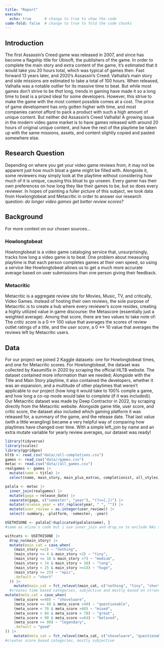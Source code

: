 ```yaml
---
title: "Report"
execute: 
  echo: true      # change to true to show the code
code-fold: false  # change to true to fold the code chunks
---
```



## Introduction
The first Assassin's Creed game was released in 2007, and since has become a flagship title for Ubisoft, the publishers of the game. In order to complete the main story and extra content of the game, it's estimated that it would take you 20 hours total, which was typical of games then. Fast forward 13 years later, and 2020's Assassin's Creed: Valhalla's main story and side missions are estimated to take a total of 100 hours. When released, Valhalla was a notable outlier for its massive time to beat. But while most games don't strive to be *that* long, trends in gaming have made it so a long time to beat is a prized ideal for some developers. However, this strive to make the game with the most content possible comes at a cost. The price of game development has only gotten higher with time, and most companies cannot afford to pack a product with such a high amount of unique content. But neither did Assassin's Creed Valhalla! A growing issue in the modern video game market is to have games released with around 20 hours of original unique content, and have the rest of the playtime be taken up with the same missions, assets, and content slightly copied and pasted somewhere else. 

## Research Question
Depending on where you get your video game reviews from, it may not be apparent just how much bloat a game might be filled with. Alongside it, some reviewers may simply look at the playtime without considering how much of it is unique, causing this bloat to go unseen. Every gamer has their own preferences on how long they like their games to be, but so does every reviewer. In hopes of painting a fuller picture of this subject, we took data from Howlongtobeat and Metacritic in order to answer our research question: *do longer video games get better review scores?*

## Background
For more context on our chosen sources...

### Howlongtobeat
Howlongtobeat is a video game cataloging service that, unsurprisingly, tracks how long a video game is to beat. One problem about measuring playtime is that each person completes games at their own speed, so using a service like Howlongtobeat allows us to get a much more accurate average based on user submissions than one person giving their feedback.

### Metacritic
Metacritic is a aggregate review site for Movies, Music, TV, and critically, Video Games. Instead of hosting their own reviews, the sole purpose of Metacritic is to create a hub where every reviewer's score resides, creating a highly utilized value in game discourse: the Metascore (essentially just a weighted average). Among that score, there are two values to take note of: The *critic score* is a 0 <-> 100 value that averages the scores of review outlet ratings of a title, and the *user score*, a 0 <-> 10 value that averages the reviews left by Metacritic users. 

## Data
For our project we joined 2 Kaggle datasets: one for Howlongtobeat times, and one for Metacritic scores. For Howlongtobeat, the dataset was collected by Kasumil5x in 2020 by scraping the official HLTB website. The dataset contained more information than we needed; Alongside with the Title and Main Story playtime, it also contained the developers, whether it was an expansion, and a multitude of other playtimes that weren't applicable to our project (how long it would take to 100% comple a game, and how long a co-op mode would take to complete (if it was included)). 
Our Metacritic dataset was made by Deep Contractor in 2022, by scraping directly from the Metacritic website. Alongside game title, user score, and critic score, the dataset also included which gaming platform it was released for, a summary of the game, and the release date. That last value (with a little wrangling) became a very helpful way of comparing how playtimes have changed over time. With a simple left_join by name and an extra mutate variable for yearly review averages, our dataset was ready!

```r
library(tidyverse)
library(scales)
library(ggridges)
hltb <- read_csv("data//all-completions.csv")
games <- read_csv("data//games.csv")
metac <- read.csv("data//all_games.csv")
realgames <- games |>
  mutate(name = title) |>
  select(name, main_story, main_plus_extras, completionist, all_styles, type, platforms, genres)

palala <- metac |>
  inner_join(realgames) |>
  mutate(gaga = release_date) |>
  separate(gaga, c("semester", "year"), "(?<=[,])") |>
  mutate(release_year = str_replace(year, " ", "")) |>
  mutate(user_review = as.integer(user_review)) |>
  select(-summary, -platform, -semester, -year) 

USETHISONE <- palala[!duplicated(palala$name), ]
#same as elina's code but i use inner_join and drop_na to exclude NAs so that my categories work properly

withcats <- USETHISONE |>
  drop_na(main_story) |>
  mutate(main_cat = case_when(
    (main_story <=2) ~ "nothing",
    (main_story <= 4 & main_story >2) ~ "tiny",
    (main_story <= 10 & main_story >7) ~ "medium",
    (main_story < 14 & main_story > 10) ~ "long",
    (main_story < 25 & main_story >=14) ~ "huge",
    (main_story >= 25) ~ "epic",
    .default = "short"
  )) |>
    mutate(main_cat = fct_relevel(main_cat, c("nothing", "tiny", "short", "medium", "long", "huge", "epic"))) |>
  #creates time based categories, subjective and mostly based on strandard distribution quantiles
mutate(meta_cat = case_when(
    (meta_score <=40) ~ "shovelware",
    (meta_score <= 60 & meta_score >40) ~ "questionable",
    (meta_score < 70 & meta_score >60) ~ "mixed",
    (meta_score < 84 & meta_score > 78) ~ "great",
    (meta_score < 90 & meta_score >=84) ~ "beloved",
    (meta_score >= 90) ~ "legendary",
    .default = "good"
)) |>
    mutate(meta_cat = fct_relevel(meta_cat, c("shovelware", "questionable", "mixed", "good", "great", "beloved", "legendary")))
#creates score based categories, mostly subjective
```
